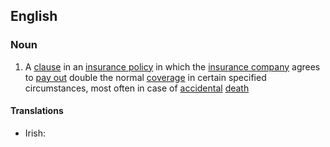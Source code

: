 ==English==
{{wikipedia}}
===Noun===
{{en-noun|sg=[[double]] [[indemnity]]|-}}

# {{legal}} A [[clause]] in an [[insurance policy]] in which the [[insurance company]] agrees to [[pay out]] double the normal [[coverage]] in certain specified circumstances, most often in case of [[accidental]] [[death]]

====Translations====
{{trans-top|law: a clause in an insurance policy in which the insurance company agrees to pay out double the normal coverage}}
* Irish: {{t-|ga|slánaíocht dhúbailte|f}}
{{trans-mid}}
{{trans-bottom}}